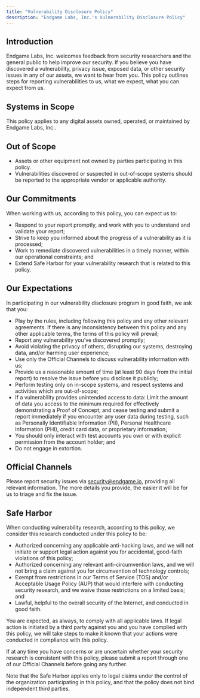 ```yaml
---
title: "Vulnerability Disclosure Policy"
description: "Endgame Labs, Inc.'s Vulnerability Disclosure Policy"
---
```


## Introduction

Endgame Labs, Inc. welcomes feedback from security researchers and the general public to help improve our security. If you believe you have discovered a vulnerability, privacy issue, exposed data, or other security issues in any of our assets, we want to hear from you. This policy outlines steps for reporting vulnerabilities to us, what we expect, what you can expect from us.

## Systems in Scope

This policy applies to any digital assets owned, operated, or maintained by Endgame Labs, Inc..

## Out of Scope

- Assets or other equipment not owned by parties participating in this policy.
- Vulnerabilities discovered or suspected in out-of-scope systems should be reported to the appropriate vendor or applicable authority.

## Our Commitments

When working with us, according to this policy, you can expect us to:

- Respond to your report promptly, and work with you to understand and validate your report;
- Strive to keep you informed about the progress of a vulnerability as it is processed;
- Work to remediate discovered vulnerabilities in a timely manner, within our operational constraints; and
- Extend Safe Harbor for your vulnerability research that is related to this policy.

## Our Expectations

In participating in our vulnerability disclosure program in good faith, we ask that you:

- Play by the rules, including following this policy and any other relevant agreements. If there is any inconsistency between this policy and any other applicable terms, the terms of this policy will prevail;
- Report any vulnerability you’ve discovered promptly;
- Avoid violating the privacy of others, disrupting our systems, destroying data, and/or harming user experience;
- Use only the Official Channels to discuss vulnerability information with us;
- Provide us a reasonable amount of time (at least 90 days from the initial report) to resolve the issue before you disclose it publicly;
- Perform testing only on in-scope systems, and respect systems and activities which are out-of-scope;
- If a vulnerability provides unintended access to data: Limit the amount of data you access to the minimum required for effectively demonstrating a Proof of Concept; and cease testing and submit a report immediately if you encounter any user data during testing, such as Personally Identifiable Information (PII), Personal Healthcare Information (PHI), credit card data, or proprietary information;
- You should only interact with test accounts you own or with explicit permission from the account holder; and
- Do not engage in extortion.

## Official Channels

Please report security issues via [security@endgame.io](mailto:security@endgame.io), providing all relevant information. The more details you provide, the easier it will be for us to triage and fix the issue.

## Safe Harbor

When conducting vulnerability research, according to this policy, we consider this research conducted under this policy to be:

- Authorized concerning any applicable anti-hacking laws, and we will not initiate or support legal action against you for accidental, good-faith violations of this policy;
- Authorized concerning any relevant anti-circumvention laws, and we will not bring a claim against you for circumvention of technology controls;
- Exempt from restrictions in our Terms of Service (TOS) and/or Acceptable Usage Policy (AUP) that would interfere with conducting security research, and we waive those restrictions on a limited basis; and
- Lawful, helpful to the overall security of the Internet, and conducted in good faith.

You are expected, as always, to comply with all applicable laws. If legal action is initiated by a third party against you and you have complied with this policy, we will take steps to make it known that your actions were conducted in compliance with this policy.

If at any time you have concerns or are uncertain whether your security research is consistent with this policy, please submit a report through one of our Official Channels before going any further.

<Info>
  Note that the Safe Harbor applies only to legal claims under the control of the organization participating in this policy, and that the policy does not bind independent third parties.
</Info>